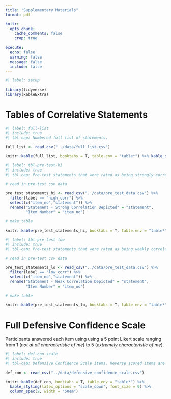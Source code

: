 ```yaml
---
title: "Supplementary Materials"
format: pdf

knitr:
  opts_chunk: 
    cache_comments: false
    crop: true
    
execute: 
  echo: false
  warning: false
  message: false
  include: false
---
```


```r
#| label: setup

library(tidyverse)
library(kableExtra)
```

# Tables of Correlative Statements

```r
#| label: full-list
#| include: true
#| tbl-cap: Numbered full list of statements.

full_list <- read.csv("../data/full_list.csv")

knitr::kable(full_list, booktabs = T, table.env = "table*") %>% kable_styling(latex_options = "scale_down", font_size = 9)
```

```r
#| label: tbl-pre-test-hi
#| include: true
#| tbl-cap: Pre-test statements that were rated as being strongly correlated.

# read in pre-test csv data

pre_test_statements_hi <- read_csv("../data/pre_test_data.csv") %>%
  filter(label == "high_corr") %>%
  select(c("item_no","statement")) %>%
  rename("Statement - Strong Correlation Depicted" = "statement",
         "Item Number" = "item_no")

# make table

knitr::kable(pre_test_statements_hi, booktabs = T, table.env = "table*") %>% kable_styling(latex_options = "scale_down", font_size = 9)
```

```{=latex}
\pagebreak
```


```r
#| label: tbl-pre-test-low
#| include: true
#| tbl-cap: Pre-test statements that were rated as being weakly correlated.

# read in pre-test csv data

pre_test_statements_lo <- read_csv("../data/pre_test_data.csv") %>%
  filter(label == "low_corr") %>%
  select(c("item_no","statement")) %>% 
  rename("Statement - Weak Correlation Depicted" = "statement",
         "Item Number" = "item_no")

# make table

knitr::kable(pre_test_statements_lo, booktabs = T, table.env = "table*") %>% kable_styling(latex_options = "scale_down", font_size = 9)
```

# Full Defensive Confidence Scale

Participants answered each item using using a 5 point Likert scale ranging from 1
(*not at all characteristic of me*) to 5 (*extremely characteristic of me*).

```r
#| label: def-con-scale
#| include: true
#| tbl-cap: Defensive Confidence Scale items. Reverse scored items are specified.

def_con <- read_csv("../data/defensive_confidence_scale.csv")

knitr::kable(def_con, booktabs = T, table.env = "table*") %>%
  kable_styling(latex_options = "scale_down", font_size = 9) %>%
  column_spec(2, width = "50em")
```

















